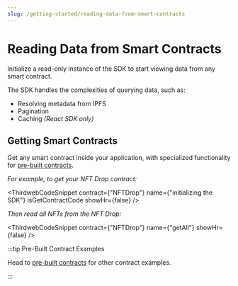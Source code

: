 ```yaml
---
slug: /getting-started/reading-data-from-smart-contracts
---
```



# Reading Data from Smart Contracts

Initialize a read-only instance of the SDK to start viewing data from any smart contract.

The SDK handles the complexities of querying data, such as:

- Resolving metadata from IPFS
- Pagination
- Caching _(React SDK only)_

<InitializingThirdwebCodeTabs />

## Getting Smart Contracts

Get any smart contract inside your application,
with specialized functionality for [pre-built contracts](/pre-built-contracts).

_For example, to get your NFT Drop contract:_

<ThirdwebCodeSnippet
  contract={"NFTDrop"}
  name={"initializing the SDK"}
  isGetContractCode
  showHr={false}
/>

_Then read all NFTs from the NFT Drop:_

<ThirdwebCodeSnippet contract={"NFTDrop"} name={"getAll"} showHr={false} />

:::tip Pre-Built Contract Examples

Head to [pre-built contracts](/pre-built-contracts) for other contract examples.

:::
